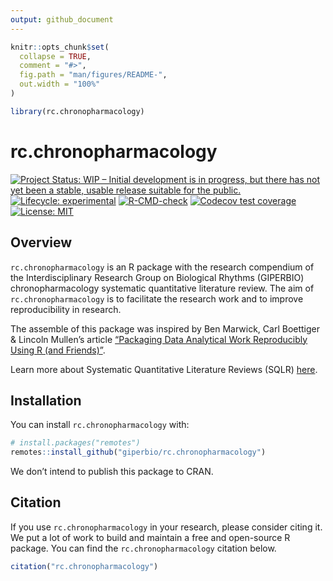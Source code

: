 ```yaml
---
output: github_document
---
```


<!-- README.md is generated from README.Rmd. Please edit that file -->

```r
knitr::opts_chunk$set(
  collapse = TRUE,
  comment = "#>",
  fig.path = "man/figures/README-",
  out.width = "100%"
)

library(rc.chronopharmacology)
```

# rc.chronopharmacology

<!-- badges: start -->
[![Project Status: WIP – Initial development is in progress, but there has not yet been a stable, usable release suitable for the public.](https://www.repostatus.org/badges/latest/wip.svg)](https://www.repostatus.org/#wip)
[![Lifecycle: experimental](https://img.shields.io/badge/lifecycle-experimental-orange.svg)](https://lifecycle.r-lib.org/articles/stages.html#experimental)
[![R-CMD-check](https://github.com/giperbio/rc.chronopharmacology/workflows/R-CMD-check/badge.svg)](https://github.com/giperbio/rc.chronopharmacology/actions)
[![Codecov test coverage](https://codecov.io/gh/giperbio/rc.chronopharmacology/branch/main/graph/badge.svg)](https://app.codecov.io/gh/giperbio/rc.chronopharmacology?branch=main)
[![License: MIT](https://img.shields.io/badge/license-MIT-green)](https://choosealicense.com/licenses/mit/)
<!-- badges: end -->

## Overview

`rc.chronopharmacology` is an R package with the research compendium of the Interdisciplinary Research Group on Biological Rhythms (GIPERBIO) chronopharmacology systematic quantitative literature review. The aim of `rc.chronopharmacology` is to facilitate the research work and to improve reproducibility in research.

The assemble of this package was inspired by Ben Marwick, Carl Boettiger & Lincoln Mullen's article ["Packaging Data Analytical Work Reproducibly Using R (and Friends)"](https://doi.org/10.1080/00031305.2017.1375986).

Learn more about Systematic Quantitative Literature Reviews (SQLR) [here](https://www.griffith.edu.au/griffith-sciences/school-environment-science/research/systematic-quantitative-literature-review).

## Installation

You can install `rc.chronopharmacology` with:

``` r
# install.packages("remotes")
remotes::install_github("giperbio/rc.chronopharmacology")
```

We don’t intend to publish this package to CRAN.

## Citation

If you use `rc.chronopharmacology` in your research, please consider citing it. We put a lot of work to build and maintain a free and open-source R package. You can find the `rc.chronopharmacology` citation below.

```r
citation("rc.chronopharmacology")
```
